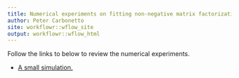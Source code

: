 ```yaml
---
title: Numerical experiments on fitting non-negative matrix factorizations and topic models
author: Peter Carbonetto
site: workflowr::wflow_site
output: workflowr::wflow_html
---
```


Follow the links to below to review the numerical experiments.

+ [A small simulation.](smallsim.html)
